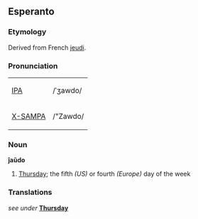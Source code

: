 ==Esperanto==
===Etymology===
Derived from French [[jeudi]].

===Pronunciation===
{| border=1 cellpadding=5
| [[w:IPA|IPA]] || /ˈʒawdo/
|-
| [[w:X-SAMPA|X-SAMPA]] || /"Zawdo/
|}

===Noun===
'''ĵaŭdo'''
# [[Thursday]]; the fifth ''(US)'' or fourth ''(Europe)'' day of the week

===Translations===
''see under'' '''[[Thursday]]'''